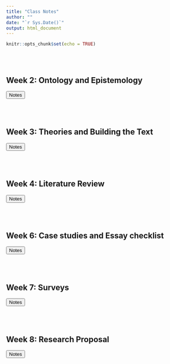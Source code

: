 ```yaml
---
title: "Class Notes"
author: ""
date: "`r Sys.Date()`"
output: html_document
---
```


```r
knitr::opts_chunk$set(echo = TRUE)
```

<br><br>

## Week 2: Ontology and Epistemology

<a href = "class_notes/ontology_epistemology.html">
<button role="button">Notes</button>
</a>

<br><br>

## Week 3: Theories and Building the Text

<a href = "class_notes/Put_it_together.html">
<button role="button">Notes</button>
</a>

<br><br>

## Week 4: Literature Review

<a href = "class_notes/lit_rev.html">
<button role="button">Notes</button>
</a>

<br><br>

## Week 6: Case studies and Essay checklist

<a href = "class_notes/case_essay.html">
<button role="button">Notes</button>
</a>

<br><br>

## Week 7: Surveys

<a href = "class_notes/surveys.html">
<button role="button">Notes</button>
</a>

<br><br>

## Week 8: Research Proposal

<a href = "class_notes/rq.html">
<button role="button">Notes</button>
</a>